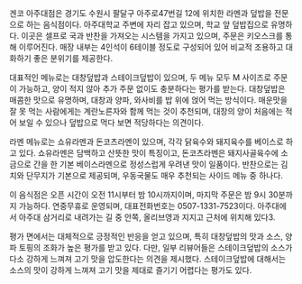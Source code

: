 겐코 아주대점은 경기도 수원시 팔달구 아주로47번길 12에 위치한 라멘과 덮밥을 전문으로 하는 음식점이다. 아주대학교 주변에 자리 잡고 있으며, 학교 앞 덮밥집으로 유명하다. 이곳은 셀프로 국과 반찬을 가져오는 시스템을 가지고 있으며, 주문은 키오스크를 통해 이루어진다. 매장 내부는 4인석이 6테이블 정도로 구성되어 있어 비교적 조용하고 대화하기 좋은 분위기를 제공한다​​.

대표적인 메뉴로는 대창덮밥과 스테이크덮밥이 있으며, 두 메뉴 모두 M 사이즈로 주문이 가능하고, 양이 적지 않아 추가 주문 없이도 충분하다는 평가를 받는다. 대창덮밥은 매콤한 맛으로 유명하며, 대창과 양파, 와사비를 밥 위에 얹어 먹는 방식이다. 매운맛을 잘 못 먹는 사람에게는 계란노른자와 함께 먹는 것이 추천되며, 대창의 양이 처음에는 적어 보일 수 있으나 덮밥으로 먹다 보면 적당하다는 의견이다​​.

라멘 메뉴로는 쇼유라멘과 돈코츠라멘이 있으며, 각각 닭육수와 돼지육수를 베이스로 하고 있다. 쇼유라멘은 담백하고 산뜻한 맛이 특징이고, 돈코츠라멘은 돼지사골육수에 소금으로 간을 한 기본 베이스라멘으로 정성스럽게 우려낸 맛이 일품이다. 반찬으로는 김치와 단무지가 기본으로 제공되며, 우동국물도 매우 추천되는 사이드 메뉴 중 하나다​​.

이 음식점은 오픈 시간이 오전 11시부터 밤 10시까지이며, 마지막 주문은 밤 9시 30분까지 가능하다. 연중무휴로 운영되며, 대표전화번호는 0507-1331-7523이다. 아주대에서 아주대 삼거리로 내려가는 길 중 안쪽, 올리브영과 지지고 근처에 위치해 있다​3​.

평가 면에서는 대체적으로 긍정적인 반응을 얻고 있으며, 특히 대창덮밥의 맛과 소스, 양파 토핑의 조화가 높은 평가를 받고 있다. 다만, 일부 리뷰어들은 스테이크덮밥의 소스가 다소 강하게 느껴져 고기 맛을 압도한다는 의견을 제시했다. 스테이크덮밥에 대해서는 소스의 맛이 강하게 느껴져 고기 맛을 제대로 즐기기 어렵다는 평가도 있다​.